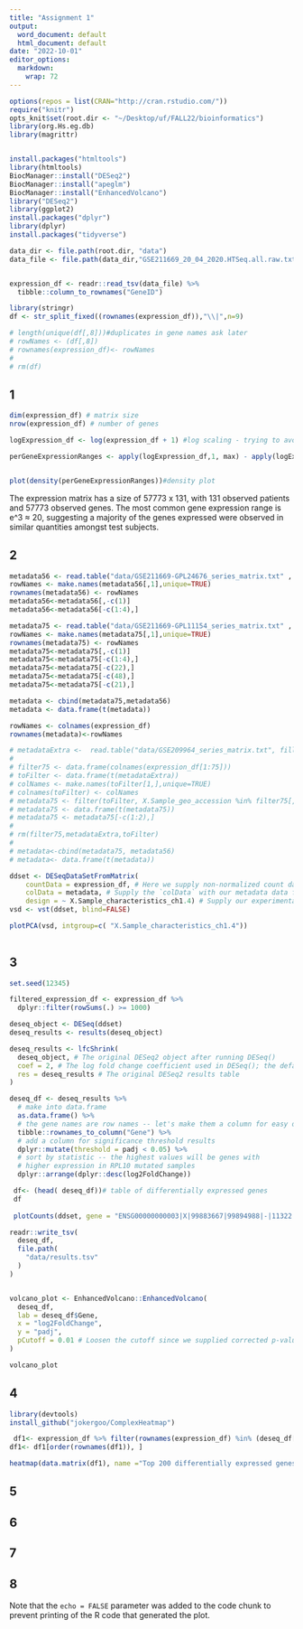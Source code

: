 ```yaml
---
title: "Assignment 1"
output:
  word_document: default
  html_document: default
date: "2022-10-01"
editor_options: 
  markdown: 
    wrap: 72
---
```


```r
options(repos = list(CRAN="http://cran.rstudio.com/"))
require("knitr")
opts_knit$set(root.dir <- "~/Desktop/uf/FALL22/bioinformatics")
library(org.Hs.eg.db) 
library(magrittr)


install.packages("htmltools")
library(htmltools)
BiocManager::install("DESeq2")
BiocManager::install("apeglm")
BiocManager::install("EnhancedVolcano")
library("DESeq2")
library(ggplot2)
install.packages("dplyr")
library(dplyr)
install.packages("tidyverse")

data_dir <- file.path(root.dir, "data")
data_file <- file.path(data_dir,"GSE211669_20_04_2020.HTSeq.all.raw.txt")


expression_df <- readr::read_tsv(data_file) %>%
  tibble::column_to_rownames("GeneID")

library(stringr)
df <- str_split_fixed((rownames(expression_df)),"\\|",n=9)

# length(unique(df[,8]))#duplicates in gene names ask later
# rowNames <- (df[,8])
# rownames(expression_df)<- rowNames
# 
# rm(df)

```

## 1

```r
dim(expression_df) # matrix size
nrow(expression_df) # number of genes

logExpression_df <- log(expression_df + 1) #log scaling - trying to avoid dealing w/ 0

perGeneExpressionRanges <- apply(logExpression_df,1, max) - apply(logExpression_df,1,min) #calculate per-gene expression ranges


plot(density(perGeneExpressionRanges))#density plot

```

The expression matrix has a size of 57773 x 131, with 131 observed
patients and 57773 observed genes. The most common gene expression range
is e\^3 ≈ 20, suggesting a majority of the genes expressed were observed
in similar quantities amongst test subjects.

## 2

```r
metadata56 <- read.table("data/GSE211669-GPL24676_series_matrix.txt" , fill = TRUE, skip = 27, sep = "\t")
rowNames <- make.names(metadata56[,1],unique=TRUE)
rownames(metadata56) <- rowNames
metadata56<-metadata56[,-c(1)]
metadata56<-metadata56[-c(1:4),]

metadata75 <- read.table("data/GSE211669-GPL11154_series_matrix.txt" , fill = TRUE, skip = 27, sep = "\t")
rowNames <- make.names(metadata75[,1],unique=TRUE)
rownames(metadata75) <- rowNames
metadata75<-metadata75[,-c(1)]
metadata75<-metadata75[-c(1:4),]
metadata75<-metadata75[-c(22),]
metadata75<-metadata75[-c(48),]
metadata75<-metadata75[-c(21),]

metadata <- cbind(metadata75,metadata56)
metadata <- data.frame(t(metadata))

rowNames <- colnames(expression_df)
rownames(metadata)<-rowNames

# metadataExtra <-  read.table("data/GSE209964_series_matrix.txt", fill = TRUE, skip = 27, sep = "\t") #supplement dataset that contains, amongst others, 75 relevant samples
# 
# filter75 <- data.frame(colnames(expression_df[1:75]))
# toFilter <- data.frame(t(metadataExtra))
# colNames <- make.names(toFilter[1,],unique=TRUE)
# colnames(toFilter) <- colNames
# metadata75 <- filter(toFilter, X.Sample_geo_accession %in% filter75[,1])
# metadata75 <- data.frame(t(metadata75))
# metadata75 <- metadata75[-c(1:2),]
# 
# rm(filter75,metadataExtra,toFilter)
# 
# metadata<-cbind(metadata75, metadata56)
# metadata<- data.frame(t(metadata))
```


```r
ddset <- DESeqDataSetFromMatrix( 
    countData = expression_df, # Here we supply non-normalized count data 
    colData = metadata, # Supply the `colData` with our metadata data frame 
    design = ~ X.Sample_characteristics_ch1.4) # Supply our experimental variable to `design` 
vsd <- vst(ddset, blind=FALSE)

```
```r
plotPCA(vsd, intgroup=c( "X.Sample_characteristics_ch1.4"))
 
```

## 3
```r
set.seed(12345)

filtered_expression_df <- expression_df %>%
  dplyr::filter(rowSums(.) >= 1000)

deseq_object <- DESeq(ddset)
deseq_results <- results(deseq_object)

deseq_results <- lfcShrink(
  deseq_object, # The original DESeq2 object after running DESeq()
  coef = 2, # The log fold change coefficient used in DESeq(); the default is 2.
  res = deseq_results # The original DESeq2 results table
)

```
```r
deseq_df <- deseq_results %>%
  # make into data.frame
  as.data.frame() %>%
  # the gene names are row names -- let's make them a column for easy display
  tibble::rownames_to_column("Gene") %>%
  # add a column for significance threshold results
  dplyr::mutate(threshold = padj < 0.05) %>%
  # sort by statistic -- the highest values will be genes with
  # higher expression in RPL10 mutated samples
  dplyr::arrange(dplyr::desc(log2FoldChange))

 df<- (head( deseq_df))# table of differentially expressed genes
 df
 
 plotCounts(ddset, gene = "ENSG00000000003|X|99883667|99894988|-|11322|2968|TSPAN6|protein_coding", intgroup = "X.Sample_characteristics_ch1.4")

readr::write_tsv(
  deseq_df,
  file.path(
    "data/results.tsv" 
  )
)


volcano_plot <- EnhancedVolcano::EnhancedVolcano(
  deseq_df,
  lab = deseq_df$Gene,
  x = "log2FoldChange",
  y = "padj",
  pCutoff = 0.01 # Loosen the cutoff since we supplied corrected p-values
)

volcano_plot


```


## 4
```r
library(devtools)
install_github("jokergoo/ComplexHeatmap")

 df1<- expression_df %>% filter(rownames(expression_df) %in% (deseq_df[0:200,1]))
df1<- df1[order(rownames(df1)), ]

heatmap(data.matrix(df1), name ="Top 200 differentially expressed genes in long term survivors and non-long term survivors")
```


## 5

## 6

## 7

## 8

Note that the `echo = FALSE` parameter was added to the code chunk to
prevent printing of the R code that generated the plot.
